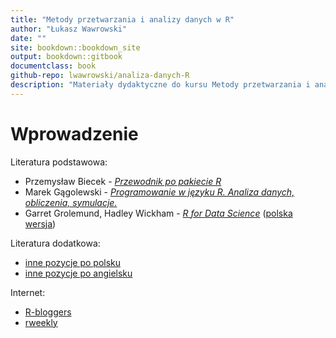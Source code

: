```yaml
--- 
title: "Metody przetwarzania i analizy danych w R"
author: "Łukasz Wawrowski"
date: ""
site: bookdown::bookdown_site
output: bookdown::gitbook
documentclass: book
github-repo: lwawrowski/analiza-danych-R
description: "Materiały dydaktyczne do kursu Metody przetwarzania i analizy danych w R."
---
```


# Wprowadzenie {-}

Literatura podstawowa:

- Przemysław Biecek - [_Przewodnik po pakiecie R_](http://pbiecek.github.io/Przewodnik/)
- Marek Gągolewski - [_Programowanie w języku R. Analiza danych, obliczenia, symulacje._](http://www.gagolewski.com/publications/programowanier/)
- Garret Grolemund, Hadley Wickham - [_R for Data Science_](http://r4ds.had.co.nz/) ([polska wersja](link))

Literatura dodatkowa:

- [inne pozycje po polsku](https://github.com/mi2-warsaw/SER/blob/master/histoRia/README.md)
- [inne pozycje po angielsku](https://bookdown.org/)

Internet:

- [R-bloggers](https://www.r-bloggers.com/)
- [rweekly](https://rweekly.org/)

